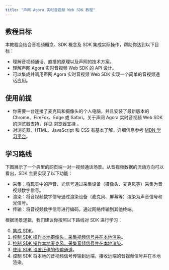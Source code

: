 ```yaml
---
title: "声网 Agora 实时音视频 Web SDK 教程"
---
```


## 教程目标

本教程会结合音视频概念、SDK 概念及 SDK 集成实际操作，帮助你达到以下目标：
- 理解音视频通话、直播的原理以及声网的技术方案。
- 理解声网 Agora 实时音视频 Web SDK 的 API 设计。
- 可以集成并调用声网 Agora 实时音视频 Web SDK 实现一个简单的音视频通话应用。

## 使用前提

- 你需要一台连接了麦克风和摄像头的个人电脑，并且安装了最新版本的 Chrome、FireFox、Edge 或 Safari。关于声网 Agora 实时音视频 Web SDK 的浏览器支持，详见 [浏览器支持
](https://docs.agora.io/cn/Interactive%20Broadcast/web_sdk_compatibility)。
- 对浏览器、HTML、JavaScript 和 CSS 有基本了解。详细信息参考 [MDN 学习平台](https://developer.mozilla.org/zh-CN/)。

## 学习路线

下图展示了一个典型的网页端一对一视频通话场景。从音视频数据的流动方向可以看出，SDK 主要实现了以下功能：

- 采集：将现实中的声音、光信号通过采集设备（摄像头、麦克风等）采集为音视频数字信号。
- 渲染：将音视频数字信号通过渲染设备（麦克风、屏幕等）渲染为声音信号和光信号。
- 传输：将音视频数字信号进行编码，通过网络传输到其他终端。

<flow />

根据场景逻辑，我们建议你按照以下路线对 SDK 进行学习：

0. [集成 SDK](introduction)。
1. [控制 SDK 操作本地摄像头，采集视频信号并在本地渲染](video-capture-render)。
2. [控制 SDK 操作本地麦克风，采集音频信号并在本地渲染](audio-capture-render)。
3. [使用 SDK 设置正确的传输通道](create-connection)。
4. 控制 SDK 将本地的音视频信号传输到远端，接收远端的音视频信号并在本地渲染。
